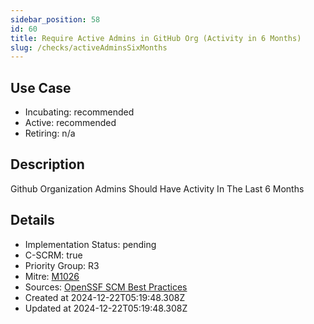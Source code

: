 ```yaml
---
sidebar_position: 58
id: 60
title: Require Active Admins in GitHub Org (Activity in 6 Months)
slug: /checks/activeAdminsSixMonths
---
```


## Use Case
<!-- LEVELS:START -->
- Incubating: recommended
- Active: recommended
- Retiring: n/a
<!-- LEVELS:END -->

<!-- DESCRIPTION:START -->
## Description
Github Organization Admins Should Have Activity In The Last 6 Months
<!-- DESCRIPTION:END -->

<!-- DETAILS:START -->
## Details
- Implementation Status: pending
- C-SCRM: true
- Priority Group: R3
- Mitre: [M1026](https://attack.mitre.org/mitigations/M1026/)
- Sources: [OpenSSF SCM Best Practices](https://best.openssf.org/SCM-BestPractices/github/member/stale_admin_found.html)
- Created at 2024-12-22T05:19:48.308Z
- Updated at 2024-12-22T05:19:48.308Z
<!-- DETAILS:END -->

